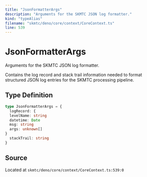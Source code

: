 ```yaml
---
title: "JsonFormatterArgs"
description: "Arguments for the SKMTC JSON log formatter."
kind: "typeAlias"
filename: "skmtc/deno/core/context/CoreContext.ts"
line: 539
---
```


# JsonFormatterArgs

Arguments for the SKMTC JSON log formatter.

Contains the log record and stack trail information needed to format
structured JSON log entries for the SKMTC processing pipeline.

## Type Definition

```typescript
type JsonFormatterArgs = {
  logRecord: {
  levelName: string
  datetime: Date
  msg: string
  args: unknown[]
}
  stackTrail: string
}
```

## Source

Located at `skmtc/deno/core/context/CoreContext.ts:539:0`
